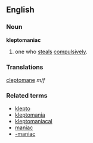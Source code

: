 ==English==
===Noun===
'''kleptomaniac'''

# one who [[steal]]s [[compulsively]].

===Translations===
{{it}} [[cleptomane]] ''m/f''
===Related terms===
*[[klepto]]
*[[kleptomania]]
*[[kleptomaniacal]]
*[[maniac]]
*[[-maniac]]
